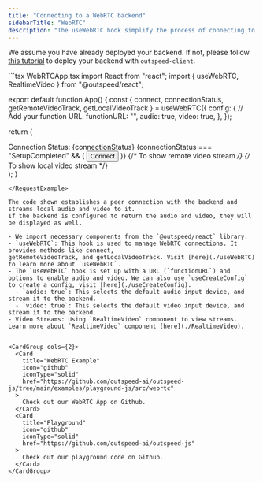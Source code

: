 ```yaml
---
title: "Connecting to a WebRTC backend"
sidebarTitle: "WebRTC"
description: "The useWebRTC hook simplify the process of connecting to Outspeed’s WebRTC backend."
---
```


<Note>We assume you have already deployed your backend. If not, please follow [this tutorial](/todo-add-a-link-to-the-tutorial) to deploy your backend with `outspeed-client`.</Note>

<RequestExample>
```tsx WebRTCApp.tsx
import React from "react";
import { useWebRTC, RealtimeVideo } from "@outspeed/react";

export default function App() {
  const { 
    connect,
    connectionStatus,
    getRemoteVideoTrack,
    getLocalVideoTrack
    } = useWebRTC({
      config: {
        // Add your function URL.
        functionURL: "<my-function-url>", 
        audio: true,
        video: true,
      },
    });

  return (
    <div>
      <span>Connection Status: {connectionStatus}</span>
      {connectionStatus === "SetupCompleted" && (
        <button onClick={connect}>Connect</button>
      )}
      {/* To show remote video stream */}
      <RealtimeVideo track={getRemoteVideoTrack()} />
      {/* To show local video stream */}
      <RealtimeVideo track={getLocalVideoTrack()} />
    </div>
  );
}
```
</RequestExample>

The code shown establishes a peer connection with the backend and streams local audio and video to it.
If the backend is configured to return the audio and video, they will be displayed as well.

- We import necessary components from the `@outspeed/react` library.
- `useWebRTC`: This hook is used to manage WebRTC connections. It provides methods like connect,
getRemoteVideoTrack, and getLocalVideoTrack. Visit [here](./useWebRTC) to learn more about `useWebRTC`.
- The `useWebRTC` hook is set up with a URL (`functionURL`) and options to enable audio and video. We can also use `useCreateConfig` to create a config, visit [here](./useCreateConfig).
  - `audio: true`: This selects the default audio input device, and stream it to the backend.
  - `video: true`: This selects the default video input device, and stream it to the backend.
- Video Streams: Using `RealtimeVideo` component to view streams. Learn more about `RealtimeVideo` component [here](./RealtimeVideo).


<CardGroup cols={2}>
  <Card
    title="WebRTC Example"
    icon="github"
    iconType="solid"
    href="https://github.com/outspeed-ai/outspeed-js/tree/main/examples/playground-js/src/webrtc"
  >
    Check out our WebRTC App on Github.
  </Card>
  <Card
    title="Playground"
    icon="github"
    iconType="solid"
    href="https://github.com/outspeed-ai/outspeed-js"
  >
    Check out our playground code on Github.
  </Card>
</CardGroup>
